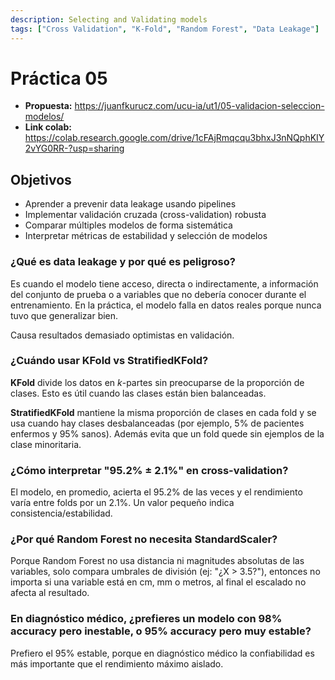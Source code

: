 ```yaml
---
description: Selecting and Validating models
tags: ["Cross Validation", "K-Fold", "Random Forest", "Data Leakage"]
---
```


# Práctica 05
- **Propuesta:** https://juanfkurucz.com/ucu-ia/ut1/05-validacion-seleccion-modelos/
- **Link colab:** https://colab.research.google.com/drive/1cFAjRmqcqu3bhxJ3nNQphKIY2vYG0RR-?usp=sharing


## Objetivos
- Aprender a prevenir data leakage usando pipelines
- Implementar validación cruzada (cross-validation) robusta
- Comparar múltiples modelos de forma sistemática
- Interpretar métricas de estabilidad y selección de modelos

### ¿Qué es data leakage y por qué es peligroso?
Es cuando el modelo tiene acceso, directa o indirectamente, a información del conjunto de prueba o a variables que no
debería conocer durante el entrenamiento. En la práctica, el modelo falla en datos reales porque nunca tuvo que
generalizar bien.

Causa resultados demasiado optimistas en validación.

### ¿Cuándo usar KFold vs StratifiedKFold?
**KFold** divide los datos en *k*-partes sin preocuparse de la proporción de clases. Esto es útil cuando las clases
están bien balanceadas.

**StratifiedKFold** mantiene la misma proporción de clases en cada fold y se usa cuando hay clases desbalanceadas
(por ejemplo, 5% de pacientes enfermos y 95% sanos). Además evita que un fold quede sin ejemplos de la clase minoritaria.

### ¿Cómo interpretar "95.2% ± 2.1%" en cross-validation?
El modelo, en promedio, acierta el 95.2% de las veces y el rendimiento varía entre folds por un 2.1%. Un valor pequeño
indica consistencia/estabilidad.

### ¿Por qué Random Forest no necesita StandardScaler?
Porque Random Forest no usa distancia ni magnitudes absolutas de las variables, solo compara umbrales de
división (ej: "¿X > 3.5?"), entonces no importa si una variable está en cm, mm o metros, al final el escalado no afecta
al resultado.

### En diagnóstico médico, ¿prefieres un modelo con 98% accuracy pero inestable, o 95% accuracy pero muy estable?
Prefiero el 95% estable, porque en diagnóstico médico la confiabilidad es más importante que el rendimiento máximo
aislado.